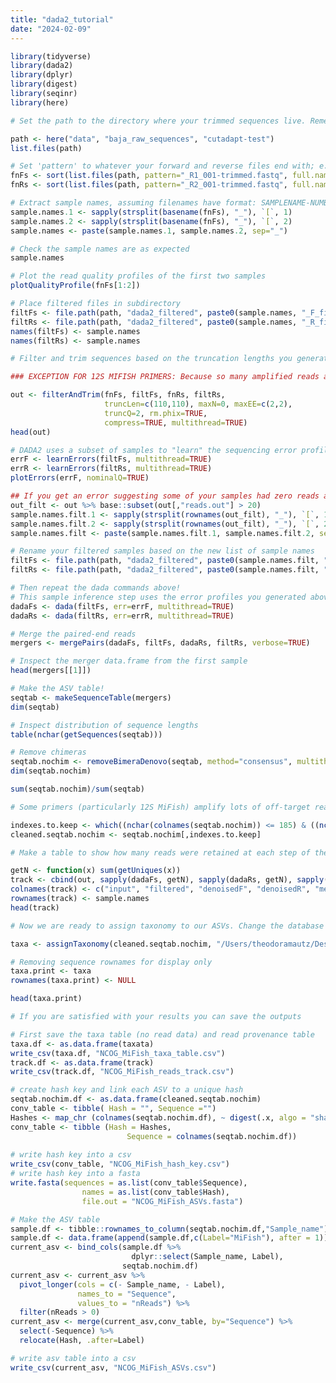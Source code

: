 ```yaml
---
title: "dada2_tutorial"
date: "2024-02-09"
---
```


```r
library(tidyverse)
library(dada2)
library(dplyr)
library(digest)
library(seqinr)
library(here)
```

```r
# Set the path to the directory where your trimmed sequences live. Remember, because you are working in an R Project the 'root' should be wherever you started the project.

path <- here("data", "baja_raw_sequences", "cutadapt-test")
list.files(path)
```

```r
# Set 'pattern' to whatever your forward and reverse files end with; e.g., maybe the samples names are something like 'SAMPLENAME_R1_001.fastq' and 'SAMPLENAME_R2_001.fastq'
fnFs <- sort(list.files(path, pattern="_R1_001-trimmed.fastq", full.names = TRUE))
fnRs <- sort(list.files(path, pattern="_R2_001-trimmed.fastq", full.names = TRUE))

# Extract sample names, assuming filenames have format: SAMPLENAME-NUMBER_XXX.fastq
sample.names.1 <- sapply(strsplit(basename(fnFs), "_"), `[`, 1)
sample.names.2 <- sapply(strsplit(basename(fnFs), "_"), `[`, 2)
sample.names <- paste(sample.names.1, sample.names.2, sep="_")

# Check the sample names are as expected
sample.names
```

```r
# Plot the read quality profiles of the first two samples
plotQualityProfile(fnFs[1:2])
```
```r
# Place filtered files in subdirectory
filtFs <- file.path(path, "dada2_filtered", paste0(sample.names, "_F_filt.fastq.gz"))
filtRs <- file.path(path, "dada2_filtered", paste0(sample.names, "_R_filt.fastq.gz"))
names(filtFs) <- sample.names
names(filtRs) <- sample.names

# Filter and trim sequences based on the truncation lengths you generated previously

### EXCEPTION FOR 12S MIFISH PRIMERS: Because so many amplified reads are bacterial, we have to preserve only reads shorter than the maximum allowed length of 110 bp (both forward and reverse). So for this data set, use 110 for both truncLen values if the calculated values are larger (which as we found they were!).

out <- filterAndTrim(fnFs, filtFs, fnRs, filtRs, 
                     truncLen=c(110,110), maxN=0, maxEE=c(2,2), 
                     truncQ=2, rm.phix=TRUE,
                     compress=TRUE, multithread=TRUE)
head(out)
```

```r
# DADA2 uses a subset of samples to "learn" the sequencing error profiles
errF <- learnErrors(filtFs, multithread=TRUE)
errR <- learnErrors(filtRs, multithread=TRUE)
plotErrors(errF, nominalQ=TRUE)
```

```r
## If you get an error suggesting some of your samples had zero reads after filtering, you will have to filter out the empty samples. Here I am filtering out all samples with fewer than 20 reads, which is all three controls (two negative and one positive)
out_filt <- out %>% base::subset(out[,"reads.out"] > 20)
sample.names.filt.1 <- sapply(strsplit(rownames(out_filt), "_"), `[`, 1)
sample.names.filt.2 <- sapply(strsplit(rownames(out_filt), "_"), `[`, 2)
sample.names.filt <- paste(sample.names.filt.1, sample.names.filt.2, sep="_")

# Rename your filtered samples based on the new list of sample names
filtFs <- file.path(path, "dada2_filtered", paste0(sample.names.filt, "_F_filt.fastq.gz"))
filtRs <- file.path(path, "dada2_filtered", paste0(sample.names.filt, "_R_filt.fastq.gz"))

# Then repeat the dada commands above!
# This sample inference step uses the error profiles you generated above
dadaFs <- dada(filtFs, err=errF, multithread=TRUE)
dadaRs <- dada(filtRs, err=errR, multithread=TRUE)
```

```r
# Merge the paired-end reads
mergers <- mergePairs(dadaFs, filtFs, dadaRs, filtRs, verbose=TRUE)

# Inspect the merger data.frame from the first sample
head(mergers[[1]])
```

```r
# Make the ASV table!
seqtab <- makeSequenceTable(mergers)
dim(seqtab)

# Inspect distribution of sequence lengths
table(nchar(getSequences(seqtab)))
```

```r
# Remove chimeras
seqtab.nochim <- removeBimeraDenovo(seqtab, method="consensus", multithread=TRUE, verbose=TRUE)
dim(seqtab.nochim)

sum(seqtab.nochim)/sum(seqtab)
```

```r
# Some primers (particularly 12S MiFish) amplify lots of off-target reads that may be shorter or longer than our target reads. This step filters out reads longer or shorter than our desired length; in this case MiFish lengths should be between 163 and 185 bp.

indexes.to.keep <- which((nchar(colnames(seqtab.nochim)) <= 185) & ((nchar(colnames(seqtab.nochim))) >= 163))
cleaned.seqtab.nochim <- seqtab.nochim[,indexes.to.keep]
```


```r
# Make a table to show how many reads were retained at each step of the process

getN <- function(x) sum(getUniques(x))
track <- cbind(out, sapply(dadaFs, getN), sapply(dadaRs, getN), sapply(mergers, getN), rowSums(cleaned.seqtab.nochim))
colnames(track) <- c("input", "filtered", "denoisedF", "denoisedR", "merged", "nonchim")
rownames(track) <- sample.names
head(track)
```

```r
# Now we are ready to assign taxonomy to our ASVs. Change the database file name to include the path on your system.

taxa <- assignTaxonomy(cleaned.seqtab.nochim, "/Users/theodoramautz/Desktop/SIO/Research/baja_edna/baja_edna_git/data/baja_raw_sequences/12S_efc_derep_and_clean-DADA2.fasta", tryRC=TRUE, multithread=TRUE)

# Removing sequence rownames for display only
taxa.print <- taxa 
rownames(taxa.print) <- NULL

head(taxa.print)
```

```r
# If you are satisfied with your results you can save the outputs

# First save the taxa table (no read data) and read provenance table
taxa.df <- as.data.frame(taxata)
write_csv(taxa.df, "NCOG_MiFish_taxa_table.csv")
track.df <- as.data.frame(track)
write_csv(track.df, "NCOG_MiFish_reads_track.csv")

# create hash key and link each ASV to a unique hash
seqtab.nochim.df <- as.data.frame(cleaned.seqtab.nochim)
conv_table <- tibble( Hash = "", Sequence ="")
Hashes <- map_chr (colnames(seqtab.nochim.df), ~ digest(.x, algo = "sha1", serialize = F, skip = "auto"))
conv_table <- tibble (Hash = Hashes,
                          Sequence = colnames(seqtab.nochim.df))
    
# write hash key into a csv
write_csv(conv_table, "NCOG_MiFish_hash_key.csv") 
# write hash key into a fasta
write.fasta(sequences = as.list(conv_table$Sequence), 
                names = as.list(conv_table$Hash),
                file.out = "NCOG_MiFish_ASVs.fasta")

# Make the ASV table
sample.df <- tibble::rownames_to_column(seqtab.nochim.df,"Sample_name")
sample.df <- data.frame(append(sample.df,c(Label="MiFish"), after = 1))
current_asv <- bind_cols(sample.df %>%
                           dplyr::select(Sample_name, Label),
                         seqtab.nochim.df)
current_asv <- current_asv %>%
  pivot_longer(cols = c(- Sample_name, - Label),
               names_to = "Sequence",
               values_to = "nReads") %>%
  filter(nReads > 0)
current_asv <- merge(current_asv,conv_table, by="Sequence") %>%
  select(-Sequence) %>%
  relocate(Hash, .after=Label)

# write asv table into a csv
write_csv(current_asv, "NCOG_MiFish_ASVs.csv") 
```